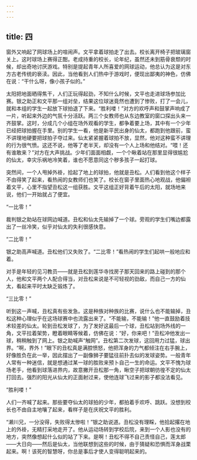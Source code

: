 ```yaml
---
---
---
```

title: 四
---




窗外又响起了网球场上的喧闹声。文平拿着球拍走了出去。校长离开椅子把玻璃窗关上。这时球场上赛得正酣。老成持重的校长，论年纪，虽然还未到筋骨衰颓的时候，却出奇地讨厌游戏。特别是提起青年人所喜爱的网球运动，他总认为这是对东方古老传统的亵渎。因此，当他看到人们热中于游戏时，便现出鄙夷的神色，仿佛在说：“干什么呀，像小孩子似的。”

太阳把地面晒得焦干，人们正玩得起劲，不知什么时候，文平也走进球场参加比赛。银之助正和文平那一组对垒，结果这位球迷竟然也遭到了惨败，打了一会儿，就和本组的学生一起放下球拍退了下来。“胜利喽！”对方的欢呼声和鼓掌声响成了一片，听起来外边的气氛十分活跃。两三个女教师也从东边教室的窗口探出头来一齐鼓掌。这时，分成几个小组在场外观看的学生，都争着要上场，其中有一个少年已经把球拍握在手里。别的学生一看，他是新平民出身的仙太，都跑到他跟前，蛮不讲理地硬要把球拍子夺过来。仙太紧紧握着球拍不放，显然，他对这种蛮不讲理的行为很气愤。这还不说，他等了老半天，却没有一个人上场和他结对。“喂！还有谁敢来？”对方在大声挑战。少年们面面相觑，一个个瞅着站在那里显得很尴尬的仙太，幸灾乐祸地冷笑着，谁也不愿意同这个秽多孩子一起打球。

突然间，一个人甩掉外褂，拾起了地上的球拍，他就是丑松。人们看到他这个样子不由得笑了起来，看热闹的女教师们也笑了。校长在窗子里面热心地观战，他偏袒着文平，心里不指望丑松这一组获胜。文平这组正好背着午后的太阳，就场地来说，他们一开始就占了便宜。

“一比零！”

裁判银之助站在球网边喊道。丑松和仙太先输掉了一个球。旁观的学生们嘴边都露出了一丝冷笑，似乎对仙太的失利很感快意。

“二比零！”

银之助高声喊道。丑松他们又失败了。“二比零！”看热闹的学生们起哄一般地应和着。

对手是年轻的见习教员——就是丑松到莲华寺找房子那天回来的路上碰到的那个人，他和文平两个人配合得当，对丑松来说是不可轻视的劲敌，而自己一方的仙太，看起来平时太缺乏锻炼了。

“三比零！”

听到这一声喊，丑松真有些发急。这是种族对种族的比赛，说什么也不能输掉，丑松这种心理似乎在这场球赛中也流露出来了。“不能输，不能输！”他一直鼓励着技术较差的仙太。轮到丑松发球了，为了发好这最后一个球，丑松站到场外线的一角，文平拉着架势，瞪着眼睛等候着，仿佛在说：“好，你来吧！”丑松冲他发出一球，稍稍触到了网上。银之助喊声“触网”。丑松第二次发球，这回用力过猛，球出界。“啊，界外！”眼下的丑松真是满腔愤怒，他把浑身的力气都倾注在右手腕上，好像胜负在此一举，因此摆出了一副像狮子要猛往前扑去似的发球姿势。一般青年人常有一种迷信，就是想通过某一球的胜败来预卜自己一生的命运。文平不愧为球场老手，他看到球落进界内，故意撇开丑松那一角，瞅空子把球朝彷徨不定的仙太打回去。强烈的阳光从仙太的正面射过来，使他连球飞过来的影子都没法看见。

“胜利喽！”

人们一齐喊了起来。那些要夺仙太的球拍的少年，都拍着手欢呼、跳跃。没想到校长也不由自主地嚷了起来，看样子是在庆祝文平的胜利。

“濑川兄，一分没得，失败得太惨啦！”银之助说道。丑松没有理睬，他拾起撂在地上的外褂，无精打采地走开了。他从运动场转到学校后院，来到一个人影也没有的地方，突然像想起什么似的站了下来。是啊！丑松不得不自己责怪自己，莲太郎——大日向——然后是仙太，当他联想到这些的时候，由于猜疑和恐惧而浑身战栗起来。啊！该死的智慧呀，你总是事后才使人变得聪明起来的。